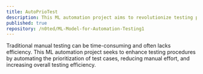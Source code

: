 ```yaml
---
title: AutoPrioTest
description: This ML automation project aims to revolutionize testing processes by automating the prioritization of test cases, thereby minimizing manual efforts. Elevate traditional manual testing by automating the prioritization of test cases, minimizing manual efforts, and maximizing overall testing efficiency
published: true
repository: /n0ted/ML-Model-for-Automation-Testing1
---
```



Traditional manual testing can be time-consuming and often lacks efficiency. This ML automation project seeks to enhance testing procedures by automating the prioritization of test cases, reducing manual effort, and increasing overall testing efficiency. 